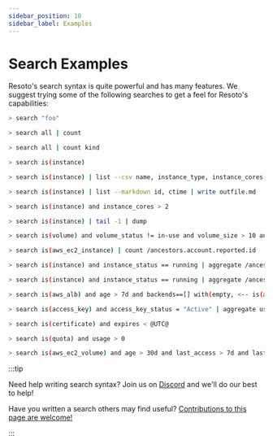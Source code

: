 ```yaml
---
sidebar_position: 10
sidebar_label: Examples
---
```


# Search Examples

Resoto's search syntax is quite powerful and has many features. We suggest trying some of the following searches to get a feel for Resoto's capabilities:

```bash title="Search for resources with property value 'foo'"
> search "foo"
```

```bash title="Get number of all collected resources"
> search all | count
```

```bash title="Get number of all collected resources by kind"
> search all | count kind
```

```bash title="List compute instances"
> search is(instance)
```

```bash title="List name, type, cores, and memory for each account in CSV format"
> search is(instance) | list --csv name, instance_type, instance_cores as cores, instance_memory as memory, /ancestors.account.reported.name as account
```

```bash title="Write list of instance IDs and their creation times as markdown table to outfile.md"
> search is(instance) | list --markdown id, ctime | write outfile.md
```

```bash title="List compute instances with more than two CPU cores"
> search is(instance) and instance_cores > 2
```

```bash title="Get all instances and display the metadata of the last instance"
> search is(instance) | tail -1 | dump
```

```bash title="List volumes that are not in use, larger than 10GB, older than 30 days, and with no I/O during the past 7 days"
> search is(volume) and volume_status != in-use and volume_size > 10 and age > 30d and last_access > 7d
```

```bash title="Count the number of EC2 instances by account ID"
> search is(aws_ec2_instance) | count /ancestors.account.reported.id
```

```bash title="Aggregate RAM usage (bytes) data grouped by cloud, account, region, and instance type"
> search is(instance) and instance_status == running | aggregate /ancestors.cloud.reported.name as cloud, /ancestors.account.reported.name as account, /ancestors.region.reported.name as region, instance_type as type: sum(instance_memory * 1024 * 1024 * 1024) as memory_bytes
```

```bash title="Aggregate hourly instance cost grouped by cloud, account, region, and type from the cost information associated with the instance_type higher up in the graph"
> search is(instance) and instance_status == running | aggregate /ancestors.cloud.reported.name as cloud, /ancestors.account.reported.name as account, /ancestors.region.reported.name as region, instance_type as type: sum(/ancestors.instance_type.reported.ondemand_cost) as instances_hourly_cost_estimate
```

```bash title="Find orphaned load balancers that have no active backend"
> search is(aws_alb) and age > 7d and backends==[] with(empty, <-- is(aws_alb_target_group) and target_type = instance and age > 7d with(empty, <-- is(aws_ec2_instance) and instance_status != terminated)) <-[0:1]- is(aws_alb_target_group) or is(aws_alb)
```

```bash title="Ensure there is only one active access key available for any single IAM user"
> search is(access_key) and access_key_status = "Active" | aggregate user_name as user : sum(1) as number_of_keys
```

```bash title="Find expired SSL certificates"
> search is(certificate) and expires < @UTC@
```

```bash title="Find current quota consumption to prevent service interruptions"
> search is(quota) and usage > 0
```

```bash title="Find unused AWS volumes older than 30 days with no I/O in the past 7 days"
> search is(aws_ec2_volume) and age > 30d and last_access > 7d and last_update > 7d and volume_status = available
```

:::tip

Need help writing search syntax? Join us on [Discord](https://discord.gg/someengineering) and we'll do our best to help!

Have you written a search others may find useful? [Contributions to this page are welcome!](https://github.com/someengineering/resoto.com/edit/main/versioned_docs/version-3.X/reference/search/examples.mdx)

:::

